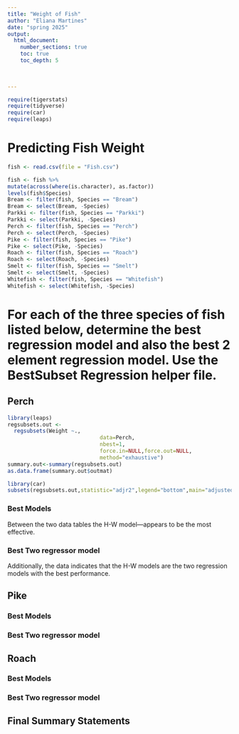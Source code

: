 ```yaml
---
title: "Weight of Fish"
author: "Eliana Martines"
date: "spring 2025"  
output: 
  html_document:
    number_sections: true
    toc: true
    toc_depth: 5

 
    
---
```



```r
require(tigerstats)
require(tidyverse)
require(car)
require(leaps)
```

# Predicting Fish Weight
```r
fish <- read.csv(file = "Fish.csv")
```

```r
 
fish <- fish %>%
mutate(across(where(is.character), as.factor))
levels(fish$Species)
Bream <- filter(fish, Species == "Bream")
Bream <- select(Bream, -Species) 
Parkki <- filter(fish, Species == "Parkki")
Parkki <- select(Parkki, -Species) 
Perch <- filter(fish, Species == "Perch")
Perch <- select(Perch, -Species) 
Pike <- filter(fish, Species == "Pike")
Pike <- select(Pike, -Species) 
Roach <- filter(fish, Species == "Roach")
Roach <- select(Roach, -Species) 
Smelt <- filter(fish, Species == "Smelt")
Smelt <- select(Smelt, -Species) 
Whitefish <- filter(fish, Species == "Whitefish")
Whitefish <- select(Whitefish, -Species) 
```

# For each of the three species of fish listed below, determine the best regression model and also the best 2 element regression model. Use the BestSubset Regression helper file.


## Perch

```r
library(leaps)
regsubsets.out <-
  regsubsets(Weight ~.,
                             data=Perch,
                             nbest=1,
                             force.in=NULL,force.out=NULL,
                             method="exhaustive")
summary.out<-summary(regsubsets.out)
as.data.frame(summary.out$outmat)

```

```r
library(car)
subsets(regsubsets.out,statistic="adjr2",legend="bottom",main="adjustedR^2")

```

### Best Models
Between the two data tables the H-W model—appears to be the most effective.

### Best Two regressor model
Additionally, the data indicates that the H-W models are the two regression models with the best performance.

## Pike

### Best Models

### Best Two regressor model

## Roach

### Best Models

### Best Two regressor model

## Final Summary Statements